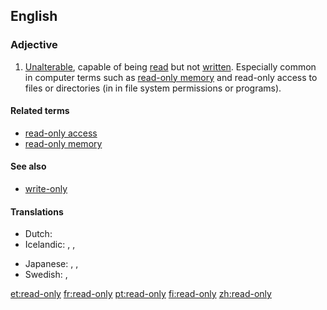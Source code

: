 ==English==
{{wikipedia}}

===Adjective===
{{en-adj|-}}

# [[unalterable|Unalterable]], capable of being [[read]] but not [[written]].  Especially common in computer terms such as [[read-only memory]] and read-only access to files or directories (in in file system permissions or programs).

====Related terms====
* [[read-only access]]
* [[read-only memory]]

====See also====
* [[write-only]]

====Translations====
{{trans-top|capable of being read but not written}}
* Dutch: {{t-|nl|alleen-lezen}}
* Icelandic: {{qualifier|reading}} {{t-|is|les-}}, {{qualifier|write-protected}} {{t-|is|ritvarinn|m}}, {{t-|is|skrifvarinn|m}}
{{trans-mid}}
* Japanese: {{t-|ja|読み込み専用|tr=yomikomi-sen'yō|sc=Jpan}}, {{t-|ja|読み出し専用|tr=yomidashi-sen'yō|sc=Jpan}}, {{t-|ja|読み取り専用|tr=yomitori-sen'yō|sc=Jpan}}
* Swedish: {{t|sv|skrivskyddad|c}}, {{t|sv|skrivskyddat|n}}
{{trans-bottom}}

[[et:read-only]]
[[fr:read-only]]
[[pt:read-only]]
[[fi:read-only]]
[[zh:read-only]]